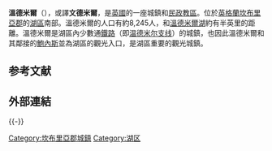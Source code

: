 {{noteTA
|G1=UK Places
|1=zh-cn:温德米尔; zh-tw:溫德米爾; zh-hk:溫達美;
|2=zh-cn:鲍内斯; zh-tw:鮑內斯; zh-hk:波尼斯;
}}
{{expand|time=2014-03-26T17:08:12+00:00}}
{{Infobox UK place
|country =                 英格蘭
|latitude=                 54.376
|longitude=                -2.907
|official_name=             Windermere
|population =       8,359
|population_ref=  （2011）<ref>{{cite web|url=http://www.neighbourhood.statistics.gov.uk/dissemination/LeadKeyFigures.do?a=7&b=11130722&c=LA23+1BT&d=16&e=62&g=6412556&i=1001x1003x1032x1004&m=0&r=0&s=1434199414660&enc=1|title=Town population 2011|accessdate=13 June 2015|archive-url=https://web.archive.org/web/20161011192343/http://www.neighbourhood.statistics.gov.uk/dissemination/LeadKeyFigures.do?a=7&b=11130722&c=LA23+1BT&d=16&e=62&g=6412556&i=1001x1003x1032x1004&m=0&r=0&s=1434199414660&enc=1|archive-date=2016-10-11|dead-url=yes}}</ref>
|civil_parish=             Windermere Town
|shire_district=          [[South_Lakeland|South Lakeland]]
| shire_county =            [[坎布里亞|坎布里亞]]
|region=                  西北英格蘭
|constituency_westminster=      [[威斯特莫蘭和朗斯代爾_(英國國會選區)|威斯特莫蘭和朗斯代爾]]
|post_town=        WINDERMERE
|postcode_district =       LA23
|postcode_area=            LA
|dial_code=      015394
|os_grid_reference=     SD4198
|static_image_name=         Windermere - Main Road.jpg
|static_image_caption=      鎮中心
 }}
'''溫德米爾'''（{{lang-en|Windermere}}），或譯'''文德米爾'''，是[[英國|英國]]的一座城鎮和[[民政教區|民政教區]]。位於[[英格蘭|英格蘭]][[坎布里亞郡|坎布里亞郡]]的[[湖區|湖區]]南部。溫德米爾的人口有約8,245人，和[[溫德米爾湖|溫德米爾湖]]約有半英里的距離。溫德米爾是湖區內少數通[[鐵路|鐵路]]（即[[温德米尔支线|温德米尔支线]]）的城鎮，也因此溫德米爾和其鄰接的[[鮑內斯|鮑內斯]]並為湖區的觀光入口，是湖區重要的觀光城鎮。

==参考文献==
{{reflist}}

==外部連結==
{{Commonscat-inline|Windermere, Cumbria (town)}}

{{-}}
{{Authority control}}

[[Category:坎布里亞郡城鎮|Category:坎布里亞郡城鎮]]
[[Category:湖区|Category:湖区]]